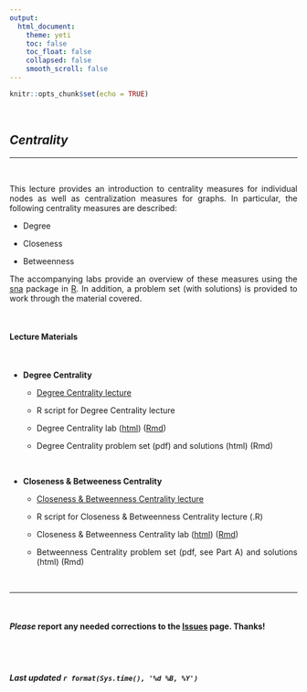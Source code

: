```yaml
---
output: 
  html_document:
    theme: yeti
    toc: false
    toc_float: false
    collapsed: false
    smooth_scroll: false
---
```


<style>
body {
text-align: justify}
</style>

```r
knitr::opts_chunk$set(echo = TRUE)
```

<br>

## *Centrality*

----

<br>

This lecture provides an introduction to centrality measures for individual nodes as well as centralization measures for graphs. In particular, the following centrality measures are described:  

  + Degree  
  
  + Closeness  
  
  + Betweenness
  
The accompanying labs provide an overview of these measures using the [sna](https://cran.r-project.org/web/packages/sna/index.html) package in [R](http://cran.r-project.org/). In addition, a problem set (with solutions) is provided to work through the material covered.

<br>

#### Lecture Materials  

<br>

  + **Degree Centrality**
  
    + [Degree Centrality lecture](_lectures/lecture-04-degree-centrality.pdf) 
  
    + R script for Degree Centrality lecture
  
    + Degree Centrality lab ([html](_labs/lab-04-degree-centrality.html)) ([Rmd](_labs/lab-04-degree-centrality.Rmd))
  
    + Degree Centrality problem set (pdf) and solutions (html) (Rmd)
  
  <br>

  + **Closeness & Betweeness Centrality**
  
    + [Closeness & Betweenness Centrality lecture](_lectures/lecture-05-close-between-centrality.pdf)
    
    + R script for Closeness & Betweenness Centrality lecture (.R)
  
    + Closeness & Betweenness Centrality lab ([html](_labs/lab-05-close-between-centrality.html)) ([Rmd](_labs/lab-05-close-between-centrality.Rmd))
  
    + Betweenness Centrality problem set (pdf, see Part A) and solutions (html) (Rmd)

<br>

____

<br>

#### ***Please*** report any needed corrections to the [Issues](https://github.com/jacobtnyoung/SAND/issues) page. Thanks!

<br>
<br>


###### ***Last updated `r format(Sys.time(), '%d %B, %Y')`***